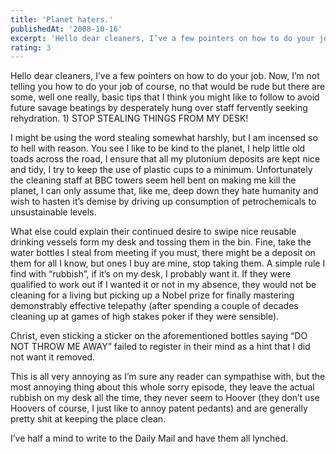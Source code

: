 ```yaml
---
title: 'Planet haters.'
publishedAt: '2008-10-16'
excerpt: 'Hello dear cleaners, I’ve a few pointers on how to do your job. Now, I’m not telling you how to do your job of course, no that would be rude but there are some, well one really, basic tips that I think you might like to follow to avoid future savage beatings by desperately hung over staff fervently seeking rehydration. 1) STOP STEALING THINGS FROM MY DESK!'
rating: 3
---
```

Hello dear cleaners, I’ve a few pointers on how to do your job. Now, I’m not telling you how to do your job of course, no that would be rude but there are some, well one really, basic tips that I think you might like to follow to avoid future savage beatings by desperately hung over staff fervently seeking rehydration. 1) STOP STEALING THINGS FROM MY DESK!

I might be using the word stealing somewhat harshly, but I am incensed so to hell with reason. You see I like to be kind to the planet, I help little old toads across the road, I ensure that all my plutonium deposits are kept nice and tidy, I try to keep the use of plastic cups to a minimum. Unfortunately the cleaning staff at BBC towers seem hell bent on making me kill the planet, I can only assume that, like me, deep down they hate humanity and wish to hasten it’s demise by driving up consumption of petrochemicals to unsustainable levels.

What else could explain their continued desire to swipe nice reusable drinking vessels form my desk and tossing them in the bin. Fine, take the water bottles I steal from meeting if you must, there might be a deposit on them for all I know, but ones I buy are mine, stop taking them. A simple rule I find with “rubbish”, if it’s on my desk, I probably want it. If they were qualified to work out if I wanted it or not in my absence, they would not be cleaning for a living but picking up a Nobel prize for finally mastering demonstrably effective telepathy (after spending a couple of decades cleaning up at games of high stakes poker if they were sensible).

Christ, even sticking a sticker on the aforementioned bottles saying “DO NOT THROW ME AWAY” failed to register in their mind as a hint that I did not want it removed.

This is all very annoying as I’m sure any reader can sympathise with, but the most annoying thing about this whole sorry episode, they leave the actual rubbish on my desk all the time, they never seem to Hoover (they don’t use Hoovers of course, I just like to annoy patent pedants) and are generally pretty shit at keeping the place clean.

I’ve half a mind to write to the Daily Mail and have them all lynched.

